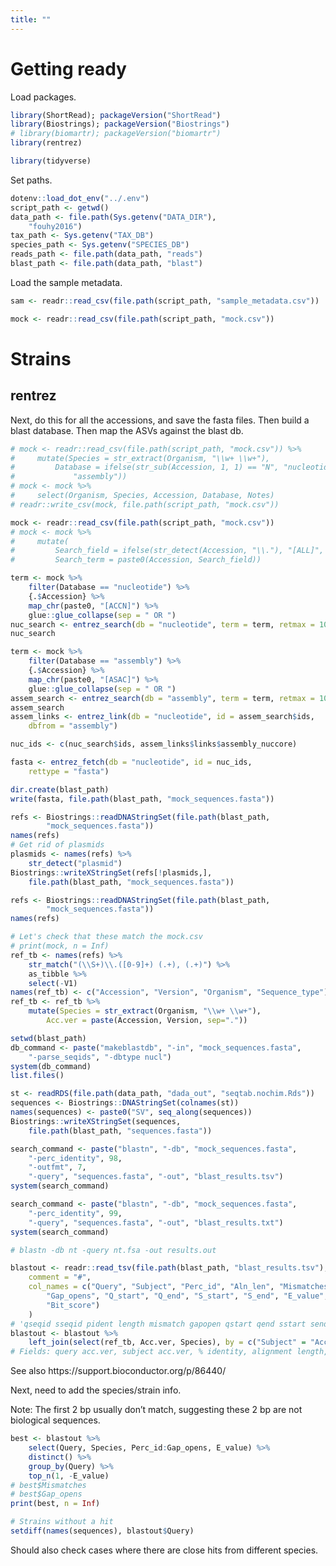 ```yaml
---
title: ""
---
```


# Getting ready

Load packages.
```r
library(ShortRead); packageVersion("ShortRead")
library(Biostrings); packageVersion("Biostrings")
# library(biomartr); packageVersion("biomartr")
library(rentrez)

library(tidyverse)
```
Set paths.
```r
dotenv::load_dot_env("../.env")
script_path <- getwd()
data_path <- file.path(Sys.getenv("DATA_DIR"),
    "fouhy2016")
tax_path <- Sys.getenv("TAX_DB")
species_path <- Sys.getenv("SPECIES_DB")
reads_path <- file.path(data_path, "reads")
blast_path <- file.path(data_path, "blast")
```
Load the sample metadata.
```r
sam <- readr::read_csv(file.path(script_path, "sample_metadata.csv"))
```

```r
mock <- readr::read_csv(file.path(script_path, "mock.csv"))
```

# Strains

## rentrez

Next, do this for all the accessions, and save the fasta files. Then build
a blast database. Then map the ASVs against the blast db.


```r
# mock <- readr::read_csv(file.path(script_path, "mock.csv")) %>%
#     mutate(Species = str_extract(Organism, "\\w+ \\w+"),
#         Database = ifelse(str_sub(Accession, 1, 1) == "N", "nucleotide",
#             "assembly"))
# mock <- mock %>%
#     select(Organism, Species, Accession, Database, Notes) 
# readr::write_csv(mock, file.path(script_path, "mock.csv"))

mock <- readr::read_csv(file.path(script_path, "mock.csv"))
# mock <- mock %>%
#     mutate(
#         Search_field = ifelse(str_detect(Accession, "\\."), "[ALL]", "[ACCN]"),
#         Search_term = paste0(Accession, Search_field))

term <- mock %>%
    filter(Database == "nucleotide") %>%
    {.$Accession} %>%
    map_chr(paste0, "[ACCN]") %>%
    glue::glue_collapse(sep = " OR ")
nuc_search <- entrez_search(db = "nucleotide", term = term, retmax = 100)
nuc_search

term <- mock %>%
    filter(Database == "assembly") %>%
    {.$Accession} %>%
    map_chr(paste0, "[ASAC]") %>%
    glue::glue_collapse(sep = " OR ")
assem_search <- entrez_search(db = "assembly", term = term, retmax = 100)
assem_search
assem_links <- entrez_link(db = "nucleotide", id = assem_search$ids, 
    dbfrom = "assembly")

nuc_ids <- c(nuc_search$ids, assem_links$links$assembly_nuccore)

fasta <- entrez_fetch(db = "nucleotide", id = nuc_ids,
    rettype = "fasta")

dir.create(blast_path)
write(fasta, file.path(blast_path, "mock_sequences.fasta"))

refs <- Biostrings::readDNAStringSet(file.path(blast_path,
        "mock_sequences.fasta"))
names(refs)
# Get rid of plasmids
plasmids <- names(refs) %>%
    str_detect("plasmid")
Biostrings::writeXStringSet(refs[!plasmids,], 
    file.path(blast_path, "mock_sequences.fasta"))
```

```r
refs <- Biostrings::readDNAStringSet(file.path(blast_path,
        "mock_sequences.fasta"))
names(refs)

# Let's check that these match the mock.csv
# print(mock, n = Inf)
ref_tb <- names(refs) %>%
    str_match("(\\S+)\\.([0-9]+) (.+), (.+)") %>%
    as_tibble %>%
    select(-V1)
names(ref_tb) <- c("Accession", "Version", "Organism", "Sequence_type")
ref_tb <- ref_tb %>%
    mutate(Species = str_extract(Organism, "\\w+ \\w+"),
        Acc.ver = paste(Accession, Version, sep="."))

setwd(blast_path)
db_command <- paste("makeblastdb", "-in", "mock_sequences.fasta",
    "-parse_seqids", "-dbtype nucl")
system(db_command)
list.files()

st <- readRDS(file.path(data_path, "dada_out", "seqtab.nochim.Rds"))
sequences <- Biostrings::DNAStringSet(colnames(st))
names(sequences) <- paste0("SV", seq_along(sequences))
Biostrings::writeXStringSet(sequences, 
    file.path(blast_path, "sequences.fasta"))

search_command <- paste("blastn", "-db", "mock_sequences.fasta",
    "-perc_identity", 98,
    "-outfmt", 7, 
    "-query", "sequences.fasta", "-out", "blast_results.tsv")
system(search_command)

search_command <- paste("blastn", "-db", "mock_sequences.fasta",
    "-perc_identity", 99,
    "-query", "sequences.fasta", "-out", "blast_results.txt")
system(search_command)

# blastn -db nt -query nt.fsa -out results.out

blastout <- readr::read_tsv(file.path(blast_path, "blast_results.tsv"),
    comment = "#", 
    col_names = c("Query", "Subject", "Perc_id", "Aln_len", "Mismatches",
        "Gap_opens", "Q_start", "Q_end", "S_start", "S_end", "E_value",
        "Bit_score")
    )
# 'qseqid sseqid pident length mismatch gapopen qstart qend sstart send evalue bitscore'
blastout <- blastout %>%
    left_join(select(ref_tb, Acc.ver, Species), by = c("Subject" = "Acc.ver"))
# Fields: query acc.ver, subject acc.ver, % identity, alignment length, mismatches, gap opens, q. start, q. end, s. start, s. end, evalue, bit score

```
See also
https://support.bioconductor.org/p/86440/

Next, need to add the species/strain info. 

Note: The first 2 bp usually don't match, suggesting these 2 bp are not
biological sequences.

```r
best <- blastout %>%
    select(Query, Species, Perc_id:Gap_opens, E_value) %>%
    distinct() %>%
    group_by(Query) %>%
    top_n(1, -E_value)
# best$Mismatches
# best$Gap_opens
print(best, n = Inf)

# Strains without a hit
setdiff(names(sequences), blastout$Query)

```

Should also check cases where there are close hits from different species.
```r

```
